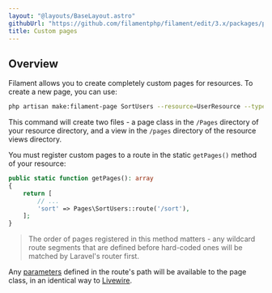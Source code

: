 ```yaml
---
layout: "@layouts/BaseLayout.astro"
githubUrl: "https://github.com/filamentphp/filament/edit/3.x/packages/panels/docs/03-resources/10-custom-pages.md"
title: Custom pages
---
```


## Overview

Filament allows you to create completely custom pages for resources. To create a new page, you can use:

```bash
php artisan make:filament-page SortUsers --resource=UserResource --type=custom
```

This command will create two files - a page class in the `/Pages` directory of your resource directory, and a view in the `/pages` directory of the resource views directory.

You must register custom pages to a route in the static `getPages()` method of your resource:

```php
public static function getPages(): array
{
    return [
        // ...
        'sort' => Pages\SortUsers::route('/sort'),
    ];
}
```

> The order of pages registered in this method matters - any wildcard route segments that are defined before hard-coded ones will be matched by Laravel's router first.

Any [parameters](https://laravel.com/docs/routing#route-parameters) defined in the route's path will be available to the page class, in an identical way to [Livewire](https://laravel-livewire.com/docs/components#accessing-route-parameters).
